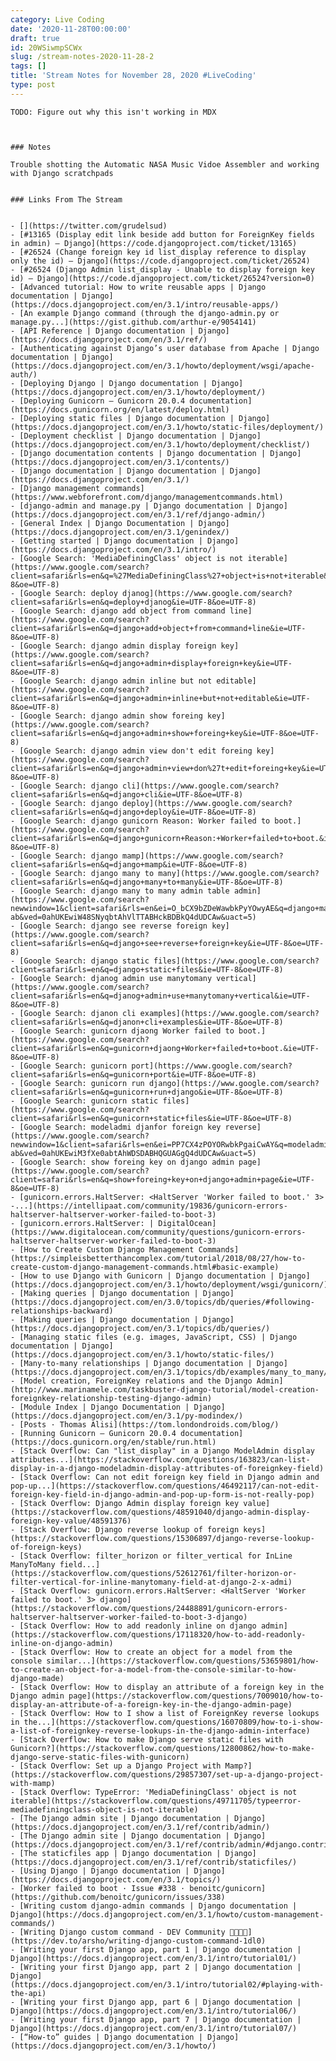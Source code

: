 ```yaml
---
category: Live Coding
date: '2020-11-28T00:00:00'
draft: true
id: 20WSiwmpSCWx
slug: /stream-notes-2020-11-28-2
tags: []
title: 'Stream Notes for November 28, 2020 #LiveCoding'
type: post
---
```


```
TODO: Figure out why this isn't working in MDX



### Notes

Trouble shotting the Automatic NASA Music Vidoe Assembler and working with Django scratchpads


### Links From The Stream


- [](https://twitter.com/grudelsud)
- [#13165 (Display edit link beside add button for ForeignKey fields in admin) – Django](https://code.djangoproject.com/ticket/13165)
- [#26524 (Change foreign key id list_display reference to display only the id) – Django](https://code.djangoproject.com/ticket/26524)
- [#26524 (Django Admin list_display - Unable to display foreign key id) – Django](https://code.djangoproject.com/ticket/26524?version=0)
- [Advanced tutorial: How to write reusable apps | Django documentation | Django](https://docs.djangoproject.com/en/3.1/intro/reusable-apps/)
- [An example Django command (through the django-admin.py or manage.py...](https://gist.github.com/arthur-e/9054141)
- [API Reference | Django documentation | Django](https://docs.djangoproject.com/en/3.1/ref/)
- [Authenticating against Django’s user database from Apache | Django documentation | Django](https://docs.djangoproject.com/en/3.1/howto/deployment/wsgi/apache-auth/)
- [Deploying Django | Django documentation | Django](https://docs.djangoproject.com/en/3.1/howto/deployment/)
- [Deploying Gunicorn — Gunicorn 20.0.4 documentation](https://docs.gunicorn.org/en/latest/deploy.html)
- [Deploying static files | Django documentation | Django](https://docs.djangoproject.com/en/3.1/howto/static-files/deployment/)
- [Deployment checklist | Django documentation | Django](https://docs.djangoproject.com/en/3.1/howto/deployment/checklist/)
- [Django documentation contents | Django documentation | Django](https://docs.djangoproject.com/en/3.1/contents/)
- [Django documentation | Django documentation | Django](https://docs.djangoproject.com/en/3.1/)
- [Django management commands](https://www.webforefront.com/django/managementcommands.html)
- [django-admin and manage.py | Django documentation | Django](https://docs.djangoproject.com/en/3.1/ref/django-admin/)
- [General Index | Django Documentation | Django](https://docs.djangoproject.com/en/3.1/genindex/)
- [Getting started | Django documentation | Django](https://docs.djangoproject.com/en/3.1/intro/)
- [Google Search: 'MediaDefiningClass' object is not iterable](https://www.google.com/search?client=safari&rls=en&q=%27MediaDefiningClass%27+object+is+not+iterable&ie=UTF-8&oe=UTF-8)
- [Google Search: deploy djanog](https://www.google.com/search?client=safari&rls=en&q=deploy+djanog&ie=UTF-8&oe=UTF-8)
- [Google Search: django add object from command line](https://www.google.com/search?client=safari&rls=en&q=django+add+object+from+command+line&ie=UTF-8&oe=UTF-8)
- [Google Search: django admin display foreign key](https://www.google.com/search?client=safari&rls=en&q=django+admin+display+foreign+key&ie=UTF-8&oe=UTF-8)
- [Google Search: django admin inline but not editable](https://www.google.com/search?client=safari&rls=en&q=django+admin+inline+but+not+editable&ie=UTF-8&oe=UTF-8)
- [Google Search: django admin show foreing key](https://www.google.com/search?client=safari&rls=en&q=django+admin+show+foreing+key&ie=UTF-8&oe=UTF-8)
- [Google Search: django admin view don't edit foreing key](https://www.google.com/search?client=safari&rls=en&q=django+admin+view+don%27t+edit+foreing+key&ie=UTF-8&oe=UTF-8)
- [Google Search: django cli](https://www.google.com/search?client=safari&rls=en&q=django+cli&ie=UTF-8&oe=UTF-8)
- [Google Search: django deploy](https://www.google.com/search?client=safari&rls=en&q=django+deploy&ie=UTF-8&oe=UTF-8)
- [Google Search: django gunicorn Reason: Worker failed to boot.](https://www.google.com/search?client=safari&rls=en&q=django+gunicorn+Reason:+Worker+failed+to+boot.&ie=UTF-8&oe=UTF-8)
- [Google Search: django mamp](https://www.google.com/search?client=safari&rls=en&q=django+mamp&ie=UTF-8&oe=UTF-8)
- [Google Search: django many to many](https://www.google.com/search?client=safari&rls=en&q=django+many+to+many&ie=UTF-8&oe=UTF-8)
- [Google Search: django many to many admin table admin](https://www.google.com/search?newwindow=1&client=safari&rls=en&ei=O_bCX9bZDeWawbkPyYOwyAE&q=django+many+to+many+admin+table+admin+&oq=django+many+to+many+admin+table+admin+&gs_lcp=CgZwc3ktYWIQAzIFCCEQoAEyBQghEKsCOgQIABBHOggIIRAWEB0QHlCMc1ijeGCmemgAcAJ4AIABfYgBmQWSAQM2LjGYAQCgAQGqAQdnd3Mtd2l6yAEIwAEB&sclient=psy-ab&ved=0ahUKEwiW48SNyqbtAhVlTTABHckBDBkQ4dUDCAw&uact=5)
- [Google Search: django see reverse foreign key](https://www.google.com/search?client=safari&rls=en&q=django+see+reverse+foreign+key&ie=UTF-8&oe=UTF-8)
- [Google Search: django static files](https://www.google.com/search?client=safari&rls=en&q=django+static+files&ie=UTF-8&oe=UTF-8)
- [Google Search: djanog admin use manytomany vertical](https://www.google.com/search?client=safari&rls=en&q=djanog+admin+use+manytomany+vertical&ie=UTF-8&oe=UTF-8)
- [Google Search: djanon cli examples](https://www.google.com/search?client=safari&rls=en&q=djanon+cli+examples&ie=UTF-8&oe=UTF-8)
- [Google Search: gunicorn djaong Worker failed to boot.](https://www.google.com/search?client=safari&rls=en&q=gunicorn+djaong+Worker+failed+to+boot.&ie=UTF-8&oe=UTF-8)
- [Google Search: gunicorn port](https://www.google.com/search?client=safari&rls=en&q=gunicorn+port&ie=UTF-8&oe=UTF-8)
- [Google Search: gunicorn run django](https://www.google.com/search?client=safari&rls=en&q=gunicorn+run+django&ie=UTF-8&oe=UTF-8)
- [Google Search: gunicorn static files](https://www.google.com/search?client=safari&rls=en&q=gunicorn+static+files&ie=UTF-8&oe=UTF-8)
- [Google Search: modeladmi djanfor foreign key reverse](https://www.google.com/search?newwindow=1&client=safari&rls=en&ei=PP7CX4zPOYORwbkPgaiCwAY&q=modeladmi+djanfor+foreign+key+reverse&oq=modeladmi+djanfor+foreign+key+reverse&gs_lcp=CgZwc3ktYWIQAzIHCCEQChCgATIFCCEQqwIyBQghEKsCMgUIIRCrAjoECAAQRzoLCAAQyQMQCBANEB5QgWRYjmtg725oAHABeACAAZEBiAHwBpIBAzIuNpgBAKABAaoBB2d3cy13aXrIAQjAAQE&sclient=psy-ab&ved=0ahUKEwiM3fXe0abtAhWDSDABHQGUAGgQ4dUDCAw&uact=5)
- [Google Search: show foreing key on django admin page](https://www.google.com/search?client=safari&rls=en&q=show+foreing+key+on+django+admin+page&ie=UTF-8&oe=UTF-8)
- [gunicorn.errors.HaltServer: <HaltServer 'Worker failed to boot.' 3> -...](https://intellipaat.com/community/19836/gunicorn-errors-haltserver-haltserver-worker-failed-to-boot-3)
- [gunicorn.errors.HaltServer: | DigitalOcean](https://www.digitalocean.com/community/questions/gunicorn-errors-haltserver-haltserver-worker-failed-to-boot-3)
- [How to Create Custom Django Management Commands](https://simpleisbetterthancomplex.com/tutorial/2018/08/27/how-to-create-custom-django-management-commands.html#basic-example)
- [How to use Django with Gunicorn | Django documentation | Django](https://docs.djangoproject.com/en/3.1/howto/deployment/wsgi/gunicorn/)
- [Making queries | Django documentation | Django](https://docs.djangoproject.com/en/3.0/topics/db/queries/#following-relationships-backward)
- [Making queries | Django documentation | Django](https://docs.djangoproject.com/en/3.1/topics/db/queries/)
- [Managing static files (e.g. images, JavaScript, CSS) | Django documentation | Django](https://docs.djangoproject.com/en/3.1/howto/static-files/)
- [Many-to-many relationships | Django documentation | Django](https://docs.djangoproject.com/en/3.1/topics/db/examples/many_to_many/)
- [Model creation, ForeignKey relations and the Django Admin](http://www.marinamele.com/taskbuster-django-tutorial/model-creation-foreignkey-relationship-testing-django-admin)
- [Module Index | Django Documentation | Django](https://docs.djangoproject.com/en/3.1/py-modindex/)
- [Posts · Thomas Alisi](https://tom.londondroids.com/blog/)
- [Running Gunicorn — Gunicorn 20.0.4 documentation](https://docs.gunicorn.org/en/stable/run.html)
- [Stack Overflow: Can "list_display" in a Django ModelAdmin display attributes...](https://stackoverflow.com/questions/163823/can-list-display-in-a-django-modeladmin-display-attributes-of-foreignkey-field)
- [Stack Overflow: Can not edit foreign key field in Django admin and pop-up...](https://stackoverflow.com/questions/46492117/can-not-edit-foreign-key-field-in-django-admin-and-pop-up-form-is-not-really-pop)
- [Stack Overflow: Django Admin display foreign key value](https://stackoverflow.com/questions/48591040/django-admin-display-foreign-key-value/48591376)
- [Stack Overflow: Django reverse lookup of foreign keys](https://stackoverflow.com/questions/15306897/django-reverse-lookup-of-foreign-keys)
- [Stack Overflow: filter_horizon or filter_vertical for InLine ManyToMany field...](https://stackoverflow.com/questions/52612761/filter-horizon-or-filter-vertical-for-inline-manytomany-field-at-django-2-x-admi)
- [Stack Overflow: gunicorn.errors.HaltServer: <HaltServer 'Worker failed to boot.' 3> django](https://stackoverflow.com/questions/24488891/gunicorn-errors-haltserver-haltserver-worker-failed-to-boot-3-django)
- [Stack Overflow: How to add readonly inline on django admin](https://stackoverflow.com/questions/17118320/how-to-add-readonly-inline-on-django-admin)
- [Stack Overflow: How to create an object for a model from the console similar...](https://stackoverflow.com/questions/53659801/how-to-create-an-object-for-a-model-from-the-console-similar-to-how-django-made)
- [Stack Overflow: How to display an attribute of a foreign key in the Django admin page](https://stackoverflow.com/questions/7009010/how-to-display-an-attribute-of-a-foreign-key-in-the-django-admin-page)
- [Stack Overflow: How to I show a list of ForeignKey reverse lookups in the...](https://stackoverflow.com/questions/16070809/how-to-i-show-a-list-of-foreignkey-reverse-lookups-in-the-django-admin-interface)
- [Stack Overflow: How to make Django serve static files with Gunicorn?](https://stackoverflow.com/questions/12800862/how-to-make-django-serve-static-files-with-gunicorn)
- [Stack Overflow: Set up a Django Project with Mamp?](https://stackoverflow.com/questions/29857307/set-up-a-django-project-with-mamp)
- [Stack Overflow: TypeError: 'MediaDefiningClass' object is not iterable](https://stackoverflow.com/questions/49711705/typeerror-mediadefiningclass-object-is-not-iterable)
- [The Django admin site | Django documentation | Django](https://docs.djangoproject.com/en/3.1/ref/contrib/admin/)
- [The Django admin site | Django documentation | Django](https://docs.djangoproject.com/en/3.1/ref/contrib/admin/#django.contrib.admin.ModelAdmin.filter_vertical)
- [The staticfiles app | Django documentation | Django](https://docs.djangoproject.com/en/3.1/ref/contrib/staticfiles/)
- [Using Django | Django documentation | Django](https://docs.djangoproject.com/en/3.1/topics/)
- [Worker failed to boot · Issue #338 · benoitc/gunicorn](https://github.com/benoitc/gunicorn/issues/338)
- [Writing custom django-admin commands | Django documentation | Django](https://docs.djangoproject.com/en/3.1/howto/custom-management-commands/)
- [Writing Django custom command - DEV Community 👩‍💻👨‍💻](https://dev.to/arsho/writing-django-custom-command-1dl0)
- [Writing your first Django app, part 1 | Django documentation | Django](https://docs.djangoproject.com/en/3.1/intro/tutorial01/)
- [Writing your first Django app, part 2 | Django documentation | Django](https://docs.djangoproject.com/en/3.1/intro/tutorial02/#playing-with-the-api)
- [Writing your first Django app, part 6 | Django documentation | Django](https://docs.djangoproject.com/en/3.1/intro/tutorial06/)
- [Writing your first Django app, part 7 | Django documentation | Django](https://docs.djangoproject.com/en/3.1/intro/tutorial07/)
- [“How-to” guides | Django documentation | Django](https://docs.djangoproject.com/en/3.1/howto/)
```